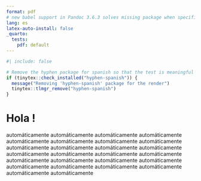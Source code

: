 ```yaml
---
format: pdf
# new babel support in Pandoc 3.6.3 solves missing package when specific lang is used.
lang: es
latex-auto-install: false
_quarto:
  tests:
    pdf: default
---
```


```r
#| include: false

# Remove the hyphen package for spanish so that the test is meaningful
if (tinytex::check_installed("hyphen-spanish")) {
  message("Removing 'hyphen-spanish' package for the render")
  tinytex::tlmgr_remove("hyphen-spanish")
}
```

# Hola !

automáticamente automáticamente automáticamente automáticamente automáticamente automáticamente automáticamente automáticamente automáticamente automáticamente automáticamente automáticamente automáticamente automáticamente automáticamente automáticamente automáticamente automáticamente automáticamente automáticamente automáticamente automáticamente automáticamente automáticamente automáticamente automáticamente